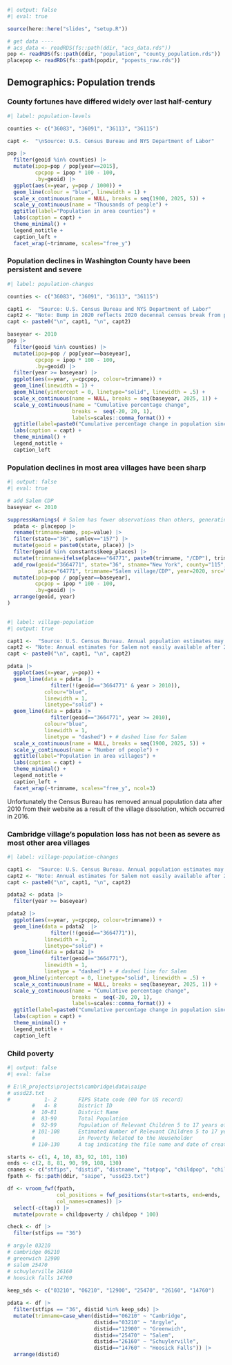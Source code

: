 
```r
#| output: false
#| eval: true

source(here::here("slides", "setup.R"))

# get data ----
# acs_data <- readRDS(fs::path(ddir, "acs_data.rds"))
pop <- readRDS(fs::path(ddir, "population", "county_population.rds"))
placepop <- readRDS(fs::path(popdir, "popests_raw.rds"))

```


## Demographics: Population trends

### County fortunes have differed widely over last half-century

```r
#| label: population-levels

counties <- c("36083", "36091", "36113", "36115")

capt <-  "\nSource: U.S. Census Bureau and NYS Department of Labor"

pop |> 
  filter(geoid %in% counties) |>
  mutate(ipop=pop / pop[year==2015],
         cpcpop = ipop * 100 - 100,
         .by=geoid) |>
  ggplot(aes(x=year, y=pop / 1000)) +
  geom_line(colour = "blue", linewidth = 1) +
  scale_x_continuous(name = NULL, breaks = seq(1900, 2025, 5)) +
  scale_y_continuous(name = "Thousands of people") +
  ggtitle(label="Population in area counties") +
  labs(caption = capt) +
  theme_minimal() +
  legend_notitle +
  caption_left +
  facet_wrap(~trimname, scales="free_y")

```


### Population declines in Washington County have been persistent and severe

```r
#| label: population-changes

counties <- c("36083", "36091", "36113", "36115")

capt1 <-  "Source: U.S. Census Bureau and NYS Department of Labor"
capt2 <- "Note: Bump in 2020 reflects 2020 decennal census break from prior estimates"
capt <- paste0("\n", capt1, "\n", capt2)

baseyear <- 2010
pop |> 
  filter(geoid %in% counties) |>
  mutate(ipop=pop / pop[year==baseyear],
         cpcpop = ipop * 100 - 100,
         .by=geoid) |>
  filter(year >= baseyear) |>
  ggplot(aes(x=year, y=cpcpop, colour=trimname)) +
  geom_line(linewidth = 1) +
  geom_hline(yintercept = 0, linetype="solid", linewidth = .5) +
  scale_x_continuous(name = NULL, breaks = seq(baseyear, 2025, 1)) +
  scale_y_continuous(name = "Cumulative percentage change",
                     breaks =  seq(-20, 20, 1),
                     labels=scales::comma_format()) +
  ggtitle(label=paste0("Cumulative percentage change in population since ", baseyear)) +
  labs(caption = capt) +
  theme_minimal() +
  legend_notitle +
  caption_left

```


### Population declines in most area villages have been sharp

```r
#| output: false
#| eval: true

# add Salem CDP 
baseyear <- 2010

suppressWarnings( # Salem has fewer observations than others, generating warning
  pdata <- placepop |> 
  rename(trimname=name, pop=value) |> 
  filter(state=="36", sumlev=="157") |>  
  mutate(geoid = paste0(state, place)) |> 
  filter(geoid %in% constants$keep_places) |>
  mutate(trimname=ifelse(place=="64771", paste0(trimname, "/CDP"), trimname)) |> 
  add_row(geoid="3664771", state="36", stname="New York", county="115",
          place="64771", trimname="Salem village/CDP", year=2020, src="2020 census", pop=811) |>
  mutate(ipop=pop / pop[year==baseyear],
         cpcpop = ipop * 100 - 100,
         .by=geoid) |>
  arrange(geoid, year)
)
  

```

```r
#| label: village-population
#| output: true

capt1 <-  "Source: U.S. Census Bureau. Annual population estimates may not be reliable for small areas such as villages."
capt2 <- "Note: Annual estimates for Salem not easily available after 2010 due to dissolution; 2020 value is decennial census."
capt <- paste0("\n", capt1, "\n", capt2)

pdata |> 
  ggplot(aes(x=year, y=pop)) +
  geom_line(data = pdata  |>  
              filter(!(geoid=="3664771" & year > 2010)),
            colour="blue",
            linewidth = 1,
            linetype="solid") +
  geom_line(data = pdata |> 
              filter(geoid=="3664771", year >= 2010), 
            colour="blue",
            linewidth = 1,
            linetype = "dashed") + # dashed line for Salem
  scale_x_continuous(name = NULL, breaks = seq(1900, 2025, 5)) +
  scale_y_continuous(name = "Number of people") +
  ggtitle(label="Population in area villages") +
  labs(caption = capt) +
  theme_minimal() +
  legend_notitle +
  caption_left +
  facet_wrap(~trimname, scales="free_y", ncol=3)

```


:::{.notes}
Unfortunately the Census Bureau has removed annual population data after 2010 from their website as a result of the village dissolution, which occurred in 2016.
:::

### Cambridge village's population loss has not been as severe as most other area villages

```r
#| label: village-population-changes

capt1 <-  "Source: U.S. Census Bureau. Annual population estimates may not be reliable for small areas such as villages."
capt2 <- "Note: Annual estimates for Salem not easily available after 2010 due to dissolution; 2020 value is decennial census."
capt <- paste0("\n", capt1, "\n", capt2)

pdata2 <- pdata |> 
  filter(year >= baseyear)

pdata2 |>
  ggplot(aes(x=year, y=cpcpop, colour=trimname)) +
  geom_line(data = pdata2  |>  
              filter(!(geoid=="3664771")),
            linewidth = 1,
            linetype="solid") +
  geom_line(data = pdata2 |> 
              filter(geoid=="3664771"), 
            linewidth = 1,
            linetype = "dashed") + # dashed line for Salem  
  geom_hline(yintercept = 0, linetype="solid", linewidth = .5) +
  scale_x_continuous(name = NULL, breaks = seq(baseyear, 2025, 1)) +
  scale_y_continuous(name = "Cumulative percentage change",
                     breaks =  seq(-20, 20, 1),
                     labels=scales::comma_format()) +
  ggtitle(label=paste0("Cumulative percentage change in population since ", baseyear)) +
  labs(caption = capt) +
  theme_minimal() +
  legend_notitle +
  caption_left

```


### Child poverty

```r
#| output: false
#| eval: false

# E:\R_projects\projects\cambridge\data\saipe
# ussd23.txt
#           1- 2       FIPS State code (00 for US record)
        #   4- 8       District ID
        #  10-81       District Name
        #  83-90       Total Population 
        #  92-99       Population of Relevant Children 5 to 17 years of Age
        # 101-108      Estimated Number of Relevant Children 5 to 17 years old
        #              in Poverty Related to the Householder 
        # 110-130      A tag indicating the file name and date of creation

starts <- c(1, 4, 10, 83, 92, 101, 110)
ends <- c(2, 8, 81, 90, 99, 108, 130)
cnames <- c("stfips", "distid", "distname", "totpop", "childpop", "childpoverty", "tag")
fpath <- fs::path(ddir, "saipe", "ussd23.txt")

df <- vroom_fwf(fpath, 
                col_positions = fwf_positions(start=starts, end=ends, 
                col_names=cnames)) |> 
  select(-c(tag)) |> 
  mutate(povrate = childpoverty / childpop * 100)

check <- df |> 
  filter(stfips == "36")

# argyle 03210
# cambridge 06210
# greenwich 12900
# salem 25470
# schuylerville 26160
# hoosick falls 14760
 
keep_sds <- c("03210", "06210", "12900", "25470", "26160", "14760")

pdata <- df |> 
  filter(stfips == "36", distid %in% keep_sds) |> 
  mutate(trimname=case_when(distid=="06210" ~ "Cambridge",
                            distid=="03210" ~ "Argyle",
                            distid=="12900" ~ "Greenwich",
                            distid=="25470" ~ "Salem",
                            distid=="26160" ~ "Schuylerville",
                            distid=="14760" ~ "Hoosick Falls")) |> 
  arrange(distid)


```


